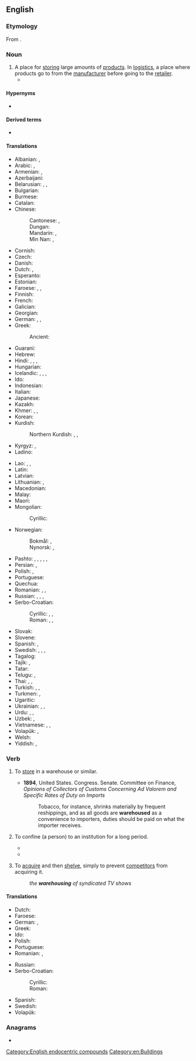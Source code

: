 ==English==
{{wikipedia}}

===Etymology===
From {{af|en|ware|house}}.

===Noun===
{{en-noun}}

# A place for [[store|storing]] large amounts of [[product]]s. In [[logistics]], a place where products go to from the [[manufacturer]] before going to the [[retailer]].
#* {{quote-journal|en|date=2013-08-03|volume=408|issue=8847|magazine={{w|The Economist}}
|title=[http://www.economist.com/news/finance-and-economics/21582512-explosion-start-ups-changing-finance-better-revenge-nerds Revenge of the nerds]
|passage=Think of banking today and the image is of grey-suited men in towering skyscrapers. Its future, however, is being shaped in converted '''warehouses''' and funky offices in San Francisco, New York and London, where bright young things in jeans and T-shirts huddle around laptops, sipping lattes or munching on free food.}}

====Hypernyms====
* {{l|en|house}}

====Derived terms====
* {{l|en|warehouseman}}

====Translations====
{{trans-top|a place for storing large amounts of products}}
* Albanian: {{t+|sq|magazinë|f}}, {{t+|sq|depo|f}}
* Arabic: {{t|ar|مَخْزَن|m}}, {{t|ar|مُسْتَوْدَعَ|m}}
* Armenian: {{t+|hy|պահեստ}}, {{t+|hy|ապրանքապահեստ}}
* Azerbaijani: {{t+|az|anbar}}
* Belarusian: {{t|be|склад|m}}, {{t|be|схо́вішча|n}}, {{t|be|амба́р|m}}
* Bulgarian: {{t+|bg|склад|m}}
* Burmese: {{t+|my|ဂိုဒေါင်}}
* Catalan: {{t+|ca|magatzem}}
* Chinese:
*: Cantonese: {{t|yue|倉庫}}, {{t|yue|仓库|tr=cong1 fu3}}
*: Dungan: {{t|dng|амбар}}
*: Mandarin: {{t+|cmn|倉庫}}, {{t+|cmn|仓库|tr=cāngkù}}
*: Min Nan: {{t+|nan|倉庫}}, {{t|nan|仓库|tr=chhng-khò͘}}
* Cornish: {{t|kw|gwaraji|m}}
* Czech: {{t+|cs|sklad|m}}
* Danish: {{t+|da|lager|n}}
* Dutch: {{t+|nl|pakhuis|n}}, {{t+|nl|opslagplaats|m|f}}
* Esperanto: {{t|eo|magazeno}}
* Estonian: {{t|et|ladu}}
* Faroese: {{t|fo|pakkhús|n}}, {{t|fo|goymsluhús|n}}, {{t|fo|goymsla|f}}
* Finnish: {{t+|fi|varasto}}
* French: {{t+|fr|entrepôt|m}}
* Galician: {{t|gl|almacén|m}}
* Georgian: {{t|ka|საწყობი}}
* German: {{t+|de|Lager|n}}, {{t+|de|Lagerhaus|n}}, {{t|de|Speicherhaus|n}}
* Greek: {{t+|el|αποθήκη|f}}
*: Ancient: {{t|grc|ἀποθήκη|f}}
* Guaraní: {{t+|gn|almasẽ}}
* Hebrew: {{t+|he|מַחְסָן|m|tr=makhsán}}
* Hindi: {{t+|hi|कोठी|f}}, {{t+|hi|मालगोदाम|m}}, {{t+|hi|गोदाम|m}}, {{t|hi|माल-ख़ाना|m}}
* Hungarian: {{t+|hu|raktár}}
* Icelandic: {{t|is|vöruhús|n}}, {{t+|is|lager|m}}, {{t|is|pakkhús|n}}, {{t+|is|skemma|f}}
* Ido: {{t+|io|magazino}}
* Indonesian: {{t+|id|gudang}}
* Italian: {{t+|it|magazzino|m}}
* Japanese: {{t+|ja|倉庫|tr=そうこ, sōko}}
* Kazakh: {{t|kk|қойма}}
* Khmer: {{t+|km|កោដ្ឋ}}, {{t+|km|ឃ្លាំង}}, {{t+|km|ជង្រុក}}
* Korean: {{t+|ko|창고 (倉庫)}}
* Kurdish:
*: Northern Kurdish: {{t+|kmr|embar}}, {{t+|kmr|mexzen}}, {{t+|kmr|depo}}
* Kyrgyz: {{t+|ky|кампа}}, {{t+|ky|склад}}
* Ladino: {{t|lad|magazen}}
{{trans-mid}}
* Lao: {{t+|lo|ສາງ}}, {{t+|lo|ກຸດັງ}}, {{t|lo|ໂກດັງ}}
* Latin: {{t|la|apothēca|f}}
* Latvian: {{t|lv|noliktava|f}}
* Lithuanian: {{t|lt|sandėlys}}, {{t|lt|sandėlis|m}}
* Macedonian: {{t|mk|магацин|m}}
* Malay: {{t+|ms|gudang}}
* Maori: {{t|mi|whare pūkainga taonga}}
* Mongolian:
*: Cyrillic: {{t+|mn|агуулах}}
* Norwegian:
*: Bokmål: {{t+|nb|lager|n}}, {{t|nb|varehus|n}}
*: Nynorsk: {{t|nn|lager|n}}, {{t|nn|varehus|n}}
* Pashto: {{t|ps|ګودام|m|tr=godãm}}, {{t|ps|امبارخانه|f|tr=ambārxāná}}, {{t|ps|ډيپو|f|tr=ḍepó}}, {{t+|ps|تحويلخانه|f|tr=tahwilxāná}}, {{t+|ps|امبار|m|tr=ambãr}}, {{t|ps|مخزن|m|tr=maxzán}}
* Persian: {{t+|fa|انبار|tr=anbâr}}, {{t+|fa|مخزن|tr=maxzan}}
* Polish: {{t+|pl|magazyn|m}}, {{t+|pl|skład|m}}
* Portuguese: {{t+|pt|armazém|m}}
* Quechua: {{t|qu|qullqa}}
* Romanian: {{t+|ro|magazie|f}}, {{t+|ro|antrepozit|n}}, {{t+|ro|depozit|n}}
* Russian: {{t+|ru|склад|m}}, {{t+|ru|храни́лище|n}}, {{t+|ru|пакга́уз|m}}, {{t+|ru|амба́р|m}}
* Serbo-Croatian:
*: Cyrillic: {{t|sh|скла̏дӣште|n}}, {{t|sh|сместиште|n}}, {{t|sh|спре̏мнӣк|m}}
*: Roman: {{t+|sh|sklȁdīšte|n}}, {{t+|sh|smestište|n}}, {{t+|sh|sprȅmnīk|m}}
* Slovak: {{t|sk|sklad|m}}
* Slovene: {{t|sl|skladišče|n}}
* Spanish: {{t+|es|almacén|m}}, {{t+|es|depósito|m}}
* Swedish: {{t+|sv|lagerlokal|c}}, {{t+|sv|lagerlokaler|p}}, {{t+|sv|lager|n}}, {{t+|sv|magasin|n}}
* Tagalog: {{t|tl|pintungan}}
* Tajik: {{t|tg|анбор}}, {{t|tg|махзан}}
* Tatar: {{t|tt|амбар}}
* Telugu: {{t|te|గోదాము}}, {{t+|te|గిడ్డంగి}}
* Thai: {{t|th|คลังสินค้า}}, {{t+|th|โกดัง}}, {{t+|th|กุดัง}}
* Turkish: {{t+|tr|antrepo}}, {{t+|tr|depo}}, {{t+|tr|ambar}}
* Turkmen: {{t+|tk|ammar}}, {{t|tk|sklad}}
* Ugaritic: {{t|uga|𐎛𐎁𐎒𐎐}}
* Ukrainian: {{t+|uk|склад|m}}, {{t|uk|схо́вище|n}}, {{t+|uk|амба́р|m}}
* Urdu: {{t|ur|گودام|tr=godām}}, {{t|ur|انبار|m|tr=anbār}}, {{t|ur|مال خانہ|m|tr=māl-xānā}}
* Uzbek: {{t+|uz|ombor}}, {{t+|uz|sklad}}
* Vietnamese: {{t|vi|kho hàng}}, {{t+|vi|kho}}, {{t|vi|nhà kho}}
* Volapük: {{t+|vo|magad}}, {{t+|vo|canamagad}}
* Welsh: {{t|cy|warws|m}}
* Yiddish: {{t|yi|מאַגאַזין|m}}, {{t|yi|סקלאַד|m}}
{{trans-bottom}}

===Verb===
{{en-verb}}

# {{lb|en|transitive}} To [[store]] in a warehouse or similar.
#* '''1894''', United States. Congress. Senate. Committee on Finance, ''Opinions of Collectors of Customs Concerning Ad Valorem and Specific Rates of Duty on Imports''
#*: Tobacco, for instance, shrinks materially by frequent reshippings, and as all goods are '''warehoused''' as a convenience to importers, duties should be paid on what the importer receives.
# {{lb|en|transitive}} To confine (a person) to an institution for a long period.
#* {{quote-book|en|year=2015|passage=When our elders presented school to us, they did not present it as a place of high learning, but as a means of escape from death and penal '''warehousing'''.|author=Ta-Nehisi Coates|title=Between the World and Me|page=26}}
#* {{quote-journal|en|title='A stain on national life': why are we locking up so many children?'|author=Chris Daw|date=July 23 2020|journal=The Guardian|url=https://www.theguardian.com/society/2020/jul/23/youth-justice-young-offender-institutions-locking-up-children|passage=We nevertheless pay hundreds of thousands of pounds to process many of these children through the criminal justice system, and to '''warehouse''' them for years – and even more if they end up graduating to adult prisons, as most of them do.}}
# {{lb|en|transitive|business}} To [[acquire]] and then [[shelve]], simply to prevent [[competitor]]s from acquiring it.
#: ''the '''warehousing''' of syndicated TV shows''

====Translations====
{{trans-top|store}}
* Dutch: {{t+|nl|opslaan}}
* Faroese: {{t|fo|goyma}}
* German: {{t+|de|lagern}}, {{t+|de|einlagern}}
* Greek: {{t+|el|αποθηκεύω|f}}
* Ido: {{t+|io|enmagazinigar}}
* Polish: {{t+|pl|magazynować}}
* Portuguese: {{t+|pt|armazenar}}
* Romanian: {{t+|ro|depozita}}, {{t+|ro|înmagazina}}
{{trans-mid}}
* Russian: {{t+|ru|храни́ть}}
* Serbo-Croatian:
*: Cyrillic: {{t|sh|скла̏диштити}}
*: Roman: {{t+|sh|sklȁdištiti}}
* Spanish: {{t+|es|almacenar}}
* Swedish: {{t+|sv|lager}}
* Volapük: {{t+|vo|magadön}}
{{trans-bottom}}

===Anagrams===
* {{anagrams|en|a=aeehorsuw|houseware}}

[[Category:English endocentric compounds]]
[[Category:en:Buildings]]